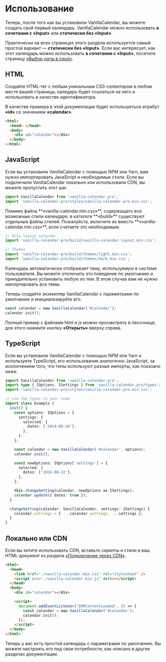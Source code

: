 # Использование

Теперь, после того как вы установили VanillaCalendar, вы можете создать свой первый календарь. VanillaCalendar можно использовать **в сочетании с «Input»** или **статически без «Input»**.

Практически на всех страницах этого раздела используется самый простой вариант — **статически без «Input»**.
Если вас интересует, как этот календарь можно использовать **в сочетании с «Input»**, посетите страницу <a href="/docs/learn/additional-features/date-picker-in-input">«Выбор даты в input»</a>.

## HTML

Создайте HTML-тег с любым уникальным CSS-селектором в любом месте вашей страницы, каледарь будет ссылаться на него и использовать в качестве идентификатора.

В качестве примера в этой документации будет используеться атрибут **«id»** со значением **«calendar»**.

```html
<html>
  <head> </head>
  <body>
    <div id="calendar"></div>
  </body>
</html>
```

## JavaScript

Если вы установили VanillaCalendar с помощью NPM или Yarn, вам нужно импортировать JavaScript и необходимые стили. Если вы подключили VanillaCalendar локально или использовали CDN, вы можете пропустить этот шаг.

```js
import VanillaCalendar from 'vanilla-calendar-pro';
import 'vanilla-calendar-pro/styles/vanilla-calendar-pro.min.css';
```

<Info>
  Помимо файла **«vanilla-calendar.min.css»**, содержащего все возможные стили календаря, в каталоге **«build»** существуют отдельные файлы стилей. Пожалуйста,
  включите их вместо **«vanilla-calendar.min.css»**, если считаете это необходимым.
</Info>

```js
// Only layout calendar
import 'vanilla-calendar-pro/build/vanilla-calendar.layout.min.css';

// Themes
import 'vanilla-calendar-pro/build/themes/light.min.css';
import 'vanilla-calendar-pro/build/themes/dark.min.css';
```

<Info>
  Календарь автоматически отображает тему, используемую в системе пользователя. Вы можете отключить это поведение по умолчанию и принудительно установить любую
  из тем. В этом случае вам не нужно импортировать все темы.
</Info>

Теперь создайте экземпляр VanillaCalendar с параметрами по умолчанию и инициализируйте его.

```js
const calendar = new VanillaCalendar('#calendar');
calendar.init();
```

Полный пример с файлами html и js можно просмотреть в песочнице, для этого нажмите кнопку **«Открыть»** вверху справа.

<Sandbox example="try-vanilla-calendar" />

## TypeScript

Если вы установили VanillaCalendar с помощью NPM или Yarn и используете TypeScript, его использование аналогично JavaScript, за исключением того, что типы используют разные импорты, как показано ниже.

```ts
import VanillaCalendar from 'vanilla-calendar-pro';
import type { IOptions, ISettings } from 'vanilla-calendar-pro/types';
import 'vanilla-calendar-pro/styles/vanilla-calendar-pro.min.css';

// use the types in your code
import class Example {
  init() {
    const options: IOptions = {
      settings: {
        selected: {
          dates: ['2024-08-20'],
        },
      },
    };

    const calendar = new VanillaCalendar('#calendar', options);
    calendar.init();

    const newOptions: IOptions['settings'] = {
      selected: {
        dates: ['2024-08-22'],
      },
    };

    this.changeSetting(calendar, newOptions as ISettings);
    calendar.update({ dates: true });
  }

  changeSetting(calendar: VanillaCalendar, settings: ISettings) {
    calendar.settings = { ...calendar.settings, ...settings };
  }
}
```

## Локально или CDN

Если вы хотите использовать CDN, вставьте скрипты и стили в ваш HTML-документ из раздела <a href="/docs/learn/getting-started/installation#cdn">«Подключение через CDN»</a>.

```html
<html>
  <head>
    <link href="./vanilla-calendar.min.css" rel="stylesheet" />
    <script src="./vanilla-calendar.min.js" defer></script>
  </head>
  <body>
    <div id="calendar"></div>

    <script>
      document.addEventListener('DOMContentLoaded', () => {
        const calendar = new VanillaCalendar('#calendar');
        calendar.init();
      });
    </script>
  </body>
</html>
```

Теперь у вас есть простой календарь с параметрами по умолчанию. Вы можете настроить его под свои потребности, как описано в других разделах документации.
